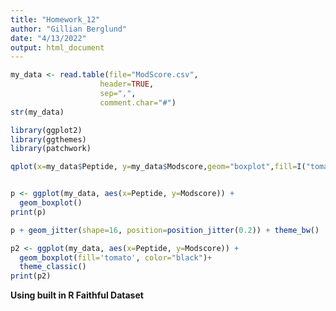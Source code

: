 ```yaml
---
title: "Homework_12"
author: "Gillian Berglund"
date: "4/13/2022"
output: html_document
---
```


```r
my_data <- read.table(file="ModScore.csv",
                    header=TRUE,
                    sep=",",
                    comment.char="#")
str(my_data)

library(ggplot2)
library(ggthemes)
library(patchwork)

qplot(x=my_data$Peptide, y=my_data$Modscore,geom="boxplot",fill=I("tomato")) 


p <- ggplot(my_data, aes(x=Peptide, y=Modscore)) + 
  geom_boxplot()
print(p)

p + geom_jitter(shape=16, position=position_jitter(0.2)) + theme_bw()

p2 <- ggplot(my_data, aes(x=Peptide, y=Modscore)) +
  geom_boxplot(fill='tomato', color="black")+
  theme_classic()
print(p2)

```

**Using built in R Faithful Dataset**
```r


```